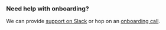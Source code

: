 ### Need help with onboarding?

We can provide [support on Slack](https://elementary-data.com/community) or hop on an [onboarding call](https://savvycal.com/MaayanSa/df29881c).
